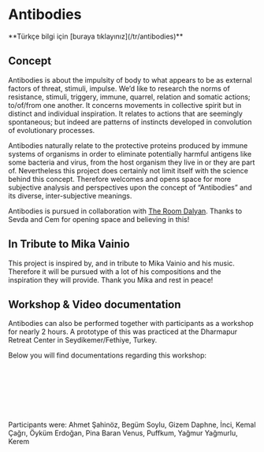 
# Antibodies

<ReactPlayer url="https://vimeo.com/727721581" width="100%" controls />

<p style={{ textAlign: "center", fontStyle: "italic" }}>
  **Türkçe bilgi için [buraya tıklayınız](/tr/antibodies)**
</p>

## Concept

Antibodies is about the impulsity of body to what appears to be as external factors of threat, stimuli, impulse. We’d like to research the norms of resistance, stimuli, triggery, immune, quarrel, relation and somatic actions; to/of/from one another. It concerns movements in collective spirit but in distinct and individual inspiration. It relates to actions that are seemingly spontaneous; but indeed are patterns of instincts developed in convolution of evolutionary processes.

Antibodies naturally relate to the protective proteins produced by immune systems of organisms in order to eliminate potentially harmful antigens like some bacteria and virus, from the host organism they live in or they are part of. Nevertheless this project does certainly not limit itself with the science behind this concept. Therefore welcomes and opens space for more subjective analysis and perspectives upon the concept of “Antibodies” and its diverse, inter-subjective meanings.

Antibodies is pursued in collaboration with [The Room Dalyan](https://theroomdalyan.com). Thanks to Sevda and Cem for opening space and believing in this!

## In Tribute to Mika Vainio

This project is inspired by, and in tribute to Mika Vainio and his music. Therefore it will be pursued with a lot of his compositions and the inspiration they will provide. Thank you Mika and rest in peace!

## Workshop & Video documentation

Antibodies can also be performed together with participants as a workshop for nearly 2 hours. A prototype of this was practiced at the Dharmapur Retreat Center in Seydikemer/Fethiye, Turkey.

Below you will find documentations regarding this workshop:

<ReactPlayer
  url="https://vimeo.com/channels/antibodies/737097243"
  width="100%"
  controls
/>

<br />

<ReactPlayer
  url="https://vimeo.com/channels/antibodies/737261547"
  width="100%"
  controls
/>
<br />

<ReactPlayer
  url="https://vimeo.com/channels/antibodies/737098382"
  width="100%"
  controls
/>
<br />
<ReactPlayer
  url="https://vimeo.com/channels/antibodies/737121192"
  width="100%"
  controls
/>
<br />
<ReactPlayer
  url="https://vimeo.com/channels/antibodies/737139823"
  width="100%"
  controls
/>

Participants were:
Ahmet Şahinöz, Begüm Soylu, Gizem Daphne, İnci, Kemal Çağrı, Öyküm Erdoğan, Pina Baran Venus, Puffkum, Yağmur Yağmurlu, Kerem

